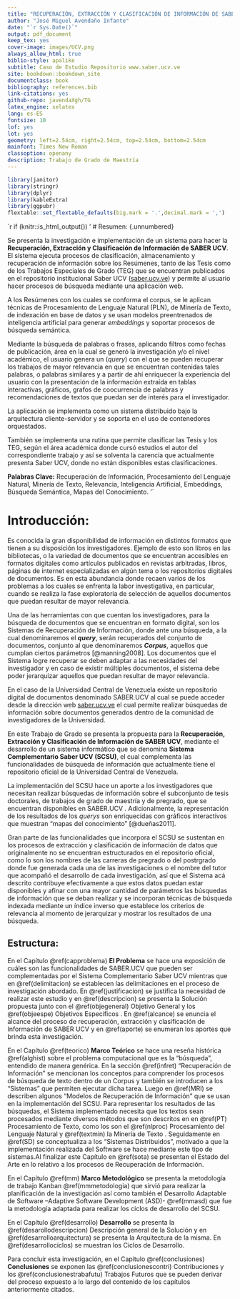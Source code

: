```yaml
---
title: "RECUPERACIÓN, EXTRACCIÓN Y CLASIFICACIÓN DE INFORMACIÓN DE SABER UCV"
author: "José Miguel Avendaño Infante"
date: "`r Sys.Date()`"
output: pdf_document
keep_tex: yes
cover-image: images/UCV.png
always_allow_html: true
biblio-style: apalike
subtitle: Caso de Estudio Repositorio www.saber.ucv.ve
site: bookdown::bookdown_site
documentclass: book
bibliography: references.bib
link-citations: yes
github-repo: javendaXgh/TG
latex_engine: xelatex
lang: es-ES
fontsize: 10
lof: yes
lot: yes
geometry: left=2.54cm, right=2.54cm, top=2.54cm, bottom=2.54cm
mainfont: Times New Roman
classoption: openany
description: Trabajo de Grado de Maestría
---
```


```r
library(janitor)
library(stringr)
library(dplyr)
library(kableExtra)
library(ggpubr)
flextable::set_flextable_defaults(big.mark = '.',decimal.mark = ',')

```

`r if (knitr::is_html_output()) '
# Resumen: {.unnumbered}

Se presenta la investigación e implementación de un sistema para hacer la **Recuperación, Extracción y Clasificación de Información de SABER UCV**. El sistema ejecuta procesos de clasificación, almacenamiento y recuperación de información sobre los Resúmenes, tanto de las Tesis como de los Trabajos Especiales de Grado (TEG) que se encuentran publicados en el repositorio institucional Saber UCV  ([saber.ucv.ve](http://saber.ucv.ve/)) y permite al usuario hacer procesos de búsqueda mediante una aplicación web.

A los Resúmenes con los cuales se conforma el corpus, se le aplican técnicas de Procesamiento de Lenguaje Natural (PLN), de Minería de Texto, de indexación en base de datos y se usan modelos preentrenados de inteligencia artificial para generar *embeddings* y soportar procesos de búsqueda semántica.

Mediante la búsqueda de palabras o frases, aplicando filtros como fechas de publicación, área en la cual se generó la investigación y/o el nivel académico, el usuario genera un (*query*) con el que se pueden recuperar los trabajos de mayor relevancia en que se encuentran contenidas tales palabras, o palabras similares y a partir de ahí enriquecer la experiencia del usuario con la presentación de la información extraída en tablas interactivas, gráficos, grafos de coocurrencia de palabras y recomendaciones de textos que puedan ser de interés para el investigador.

La aplicación se implementa como un sistema distribuido bajo la arquitectura cliente-servidor y se soporta en el uso de contenedores orquestados.

También se implementa una rutina que permite clasificar las Tesis y los TEG, según el área académica donde cursó estudios el autor del correspondiente trabajo y así se solventa la carencia que actualmente presenta Saber UCV, donde no están disponibles estas clasificaciones.

**Palabras Clave:** Recuperación de Información, Procesamiento del Lenguaje Natural,  Minería de Texto, Relevancia, Inteligencia Artificial, Embeddings, Búsqueda Semántica, Mapas del Conocimiento.
'`

```{=tex}
\clearpage
\pagenumbering{arabic}
```
# Introducción: {#introduccion}

Es conocida la gran disponibilidad de información en distintos formatos que tienen a su disposición los investigadores. Ejemplo de esto son libros en las bibliotecas, o la variedad de documentos que se encuentran accesibles en formatos digitales como artículos publicados en revistas arbitradas, libros, páginas de internet especializadas en algún tema o los repositorios digitales de documentos. Es en esta abundancia donde recaen varios de los problemas a los cuales se enfrenta la labor investigativa, en particular, cuando se realiza la fase exploratoria de selección de aquellos documentos que puedan resultar de mayor relevancia.

Una de las herramientas con que cuentan los investigadores, para la búsqueda de documentos que se encuentran en formato digital, son los Sistemas de Recuperación de Información, donde ante una búsqueda, a la cual denominaremos el ***query***, serán recuperados del conjunto de documentos, conjunto al que denominaremos ***Corpus***, aquellos que cumplan ciertos parámetros [@manning2008]. Los documentos que el Sistema logre recuperar se deben adaptar a las necesidades del investigador y en caso de existir múltiples documentos, el sistema debe poder jerarquizar aquellos que puedan resultar de mayor relevancia.

En el caso de la Universidad Central de Venezuela existe un repositorio digital de documentos denominado SABER.UCV al cual se puede acceder desde la dirección web [saber.ucv.ve](http://saber.ucv.ve/) el cual permite realizar búsquedas de información sobre documentos generados dentro de la comunidad de investigadores de la Universidad.

En este Trabajo de Grado se presenta la propuesta para la **Recuperación, Extracción y Clasificación de Información de SABER UCV**, mediante el desarrollo de un sistema informático que se denomina **Sistema Complementario Saber UCV (SCSU)**, el cual complementa las funcionalidades de búsqueda de información que actualmente tiene el repositorio oficial de la Universidad Central de Venezuela.

La implementación del SCSU hace un aporte a los investigadores que necesitan realizar búsquedas de información sobre el subconjunto de tesis doctorales, de trabajos de grado de maestría y de pregrado, que se encuentran disponibles en SABER.UCV . Adicionalmente, la representación de los resultados de los *querys* son enriquecidas con gráficos interactivos que muestran "mapas del conocimiento" [@dueñas2011].

Gran parte de las funcionalidades que incorpora el SCSU se sustentan en los procesos de extracción y clasificación de información de datos que originalmente no se encuentran estructurados en el repositorio oficial, como lo son los nombres de las carreras de pregrado o del postrgrado donde fue generada cada una de las investigaciones o el nombre del tutor que acompañó el desarrollo de cada investigación, así que el Sistema acá descrito contribuye efectivamente a que estos datos puedan estar disponibles y afinar con una mayor cantidad de parámetros las búsquedas de información que se deban realizar y se incorporan técnicas de búsqueda indexada mediante un índice inverso que establece los criterios de relevancia al momento de jerarquizar y mostrar los resultados de una búsqueda.

## Estructura:

En el Capítulo \@ref(capproblema) **El Problema** se hace una exposición de cuáles son las funcionalidades de SABER.UCV que pueden ser complementadas por el Sistema Complementario Saber UCV mientras que en \@ref(delimitacion) se establecen las delimitaciones en el proceso de investigación abordado. En \@ref(justificacion) se justifica la necesidad de realizar este estudio y en \@ref(descripcion) se presenta la Solución propuesta junto con el \@ref(objegeneral) Objetivo General  y los \@ref(objeespe) Objetivos Específicos . En \@ref(alcance) se enuncia el alcance del proceso de recuperación, extracción y clasificación de Información de SABER UCV y en \@ref(aporte) se enumeran los aportes que brinda esta investigación.

En el Capítulo \@ref(teorico) **Marco Teórico**  se hace una reseña histórica \@ref(alghist) sobre el problema computacional que es la "búsqueda", entendido de manera genérica. En la sección \@ref(infret) "Recuperación de Información"  se mencionan los conceptos para comprender los procesos de búsqueda de texto dentro de un Corpus y también se introducen a los "Sistemas" que permiten ejecutar dicha tarea. Luego en \@ref(MRI) se describen algunos "Modelos de Recuperación de Información" que se usan en la implementación del SCSU. Para representar los resultados de las búsquedas, el Sistema implementado necesita que los textos sean procesados mediante diversos métodos que son descritos en en \@ref(PT) Procesamiento de Texto, como los son el  \@ref(nlproc) Procesamiento del Lenguaje Natural  y \@ref(textmin) la Minería de Texto . Seguidamente en \@ref(SD) se conceptualiza a los "Sistemas Distribuidos",  motivado a que la implementación realizada del Software se hace mediante este tipo de sistemas.Al finalizar este Capítulo en \@ref(sota) se presentan el Estado del Arte en lo relativo a los procesos de Recuperación de Información.

En el Capítulo  \@ref(mm)  **Marco Metodológico** se presenta la metodología de trabajo Kanban \@ref(mmmetodologia) que sirvió para realizar la planificación de la investigación así como también el Desarrollo Adaptable de Software –Adaptive Software Development (ASD)- \@ref(mmasd) que fue la metodología adaptada para realizar los ciclos de desarrollo del SCSU.

En el Capítulo \@ref(desarrollo) **Desarrollo** se presenta la \@ref(desarollodescripcion) Descripción general de la Solución  y en \@ref(desarrolloarquitectura) se presenta la Arquitectura de la misma. En \@ref(desarrollociclos) se muestran los Ciclos de Desarrollo.

Para concluir esta investigación, en el Capítulo \@ref(conclusiones) **Conclusiones**  se exponen las \@ref(conclusionescontri) Contribuciones  y los \@ref(conclusionestrabafutu) Trabajos Futuros  que se pueden derivar del proceso expuesto a lo largo del contenido de los capítulos anteriormente citados.
